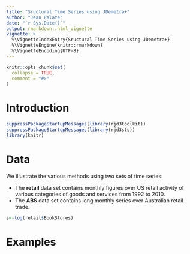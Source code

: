 ```yaml
---
title: "Sructural Time Series using JDemetra+"
author: "Jean Palate"
date: "`r Sys.Date()`"
output: rmarkdown::html_vignette
vignette: >
  %\VignetteIndexEntry{Sructural Time Series using JDemetra+}
  %\VignetteEngine{knitr::rmarkdown}
  %\VignetteEncoding{UTF-8}
---
```


```r
knitr::opts_chunk$set(
  collapse = TRUE,
  comment = "#>"
)
```

# Introduction

```r
suppressPackageStartupMessages(library(rjd3toolkit))
suppressPackageStartupMessages(library(rjd3sts))
library(knitr)
```



# Data

We illustrate the various methods using two sets of time series:

* The **retail** data set contains monthly figures over US retail activity of various categories of goods and services from 1992 to 2010.
* The **ABS** data set contains long monthly series over Australian retail trade.

```r
s<-log(retail$BookStores)
```


# Examples





